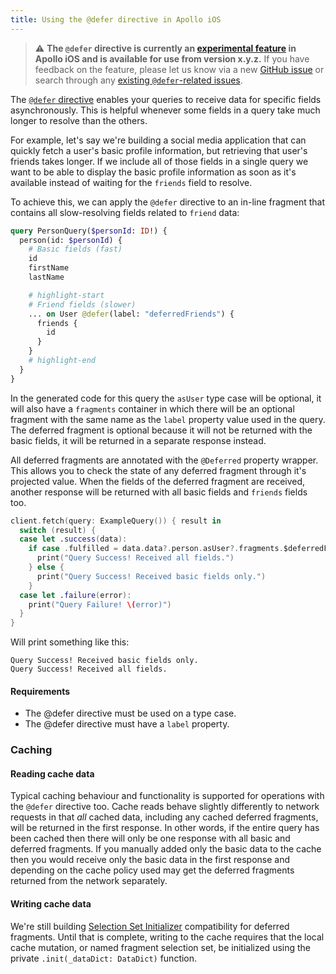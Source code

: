 ```yaml
---
title: Using the @defer directive in Apollo iOS
---
```


> ⚠️ **The `@defer` directive is currently an [experimental feature](https://www.apollographql.com/docs/resources/release-stages/#experimental-features) in Apollo iOS and is available for use from version x.y.z.** If you have feedback on the feature, please let us know via a new [GitHub issue](https://github.com/apollographql/apollo-ios/issues/new?assignees=&labels=bug%2Cneeds+investigation&projects=&template=bug_report.yaml) or search through any [existing `@defer`-related issues](https://github.com/apollographql/apollo-ios/issues?q=is%3Aissue+is%3Aopen+%22defer%22).

The [`@defer` directive](https://github.com/graphql/graphql-wg/blob/main/rfcs/DeferStream.md) enables your queries to receive data for specific fields asynchronously. This is helpful whenever some fields in a query take much longer to resolve than the others.

For example, let's say we're building a social media application that can quickly fetch a user's basic profile information, but retrieving that user's friends takes longer. If we include all of those fields in a single query we want to be able to display the basic profile information as soon as it's available instead of waiting for the `friends` field to resolve.

To achieve this, we can apply the `@defer` directive to an in-line fragment that contains all slow-resolving fields related to `friend` data:

```graphql
query PersonQuery($personId: ID!) {
  person(id: $personId) {
    # Basic fields (fast)
    id
    firstName
    lastName

    # highlight-start
    # Friend fields (slower)
    ... on User @defer(label: "deferredFriends") {
      friends {
        id
      }
    }
    # highlight-end
  }
}
```

In the generated code for this query the `asUser` type case will be optional, it will also have a `fragments` container in which there will be an optional fragment with the same name as the `label` property value used in the query. The deferred fragment is optional because it will not be returned with the basic fields, it will be returned in a separate response instead.

All deferred fragments are annotated with the `@Deferred` property wrapper. This allows you to check the state of any deferred fragment through it's projected value. When the fields of the deferred fragment are received, another response will be returned with all basic fields and `friends` fields too.

```swift
client.fetch(query: ExampleQuery()) { result in
  switch (result) {
  case let .success(data):
    if case .fulfilled = data.data?.person.asUser?.fragments.$deferredFriends {
      print("Query Success! Received all fields.")
    } else {
      print("Query Success! Received basic fields only.")
    }
  case let .failure(error):
    print("Query Failure! \(error)")
  }
}
```

Will print something like this:

```
Query Success! Received basic fields only.
Query Success! Received all fields.
```

#### Requirements
* The @defer directive must be used on a type case.
* The @defer directive must have a `label` property.

### Caching

#### Reading cache data

Typical caching behaviour and functionality is supported for operations with the `@defer` directive too. Cache reads behave slightly differently to network requests in that _all_ cached data, including any cached deferred fragments, will be returned in the first response. In other words, if the entire query has been cached then there will only be one response with all basic and deferred fragments. If you manually added only the basic data to the cache then you would receive only the basic data in the first response and depending on the cache policy used may get the deferred fragments returned from the network separately.

#### Writing cache data

We're still building [Selection Set Initializer](https://www.apollographql.com/docs/ios/docc/documentation/apollocodegenlib/apollocodegenconfiguration/outputoptions/selectionsetinitializers) compatibility for deferred fragments. Until that is complete, writing to the cache requires that the local cache mutation, or named fragment selection set, be initialized using the private `.init(_dataDict: DataDict)` function.
